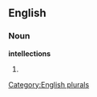==English==

===Noun===
'''intellections'''

# {{plural of|[[intellection]]}}

[[Category:English plurals]]